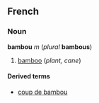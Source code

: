 ==French==
===Noun===
'''bambou''' ''m'' (''plural'' '''bambous''')

#[[bamboo]] (''plant, cane'')

====Derived terms====
*[[coup de bambou]]